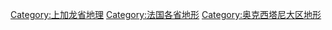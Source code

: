 [[Category:上加龙省地理|Category:上加龙省地理]]
[[Category:法国各省地形|Category:法国各省地形]]
[[Category:奥克西塔尼大区地形|Category:奥克西塔尼大区地形]]